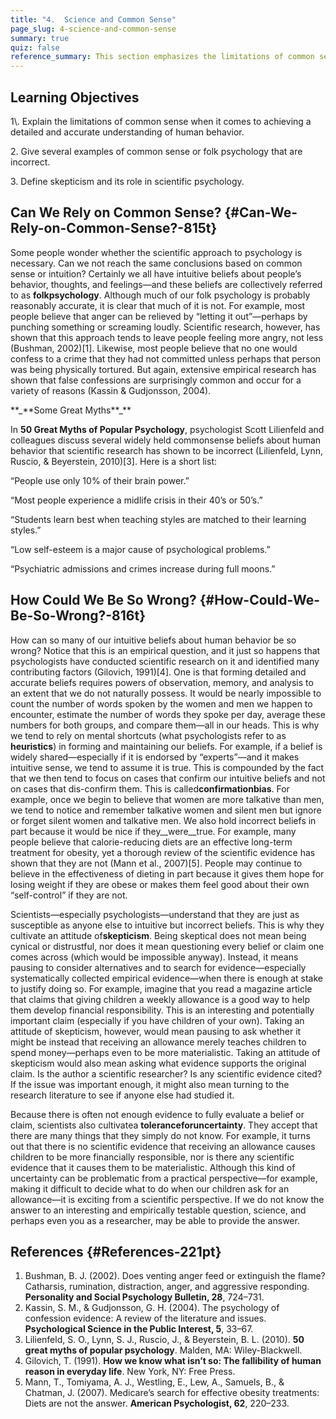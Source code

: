 ```yaml
---
title: "4.  Science and Common Sense"
page_slug: 4-science-and-common-sense
summary: true
quiz: false
reference_summary: This section emphasizes the limitations of common sense and folk psychology in understanding human behavior, highlighting that many intuitive beliefs are inaccurate. For instance, the notion that "letting out" anger alleviates it is contradicted by research. The text also discusses several myths, such as the belief that people only use 10% of their brains. Psychologists advocate for skepticism, which involves questioning claims and seeking empirical evidence rather than accepting intuitive beliefs. Acknowledging uncertainty is crucial, as many claims lack sufficient evidence. This approach fosters critical thinking and scientific inquiry in psychology.
---
```

<section className="content-chunk" aria-labelledby="Learning-Objectives-220pt" data-subsection-id="Learning-Objectives-220pt" data-show-header="false">

<h2 className="sr-only" id="Learning-Objectives-220pt">Learning Objectives</h2>

<Info title="Learninb Objectives">
1\. Explain the limitations of common sense when it comes to achieving a detailed and accurate understanding of human behavior.

2\. Give several examples of common sense or folk psychology that are incorrect.

3\. Define skepticism and its role in scientific psychology.
</Info>

</section>

<section className="content-chunk" aria-labelledby="Can-We-Rely-on-Common-Sense?-815t" data-subsection-id="Can-We-Rely-on-Common-Sense?-815t" data-show-header="true">

## Can We Rely on Common Sense? \{#Can-We-Rely-on-Common-Sense?-815t}

Some people wonder whether the scientific approach to psychology is necessary. Can we not reach the same conclusions based on common sense or intuition? Certainly we all have intuitive beliefs about people’s behavior, thoughts, and feelings—and these beliefs are collectively referred to as **folkpsychology**. Although much of our folk psychology is probably reasonably accurate, it is clear that much of it is not. For example, most people believe that anger can be relieved by “letting it out”—perhaps by punching something or screaming loudly. Scientific research, however, has shown that this approach tends to leave people feeling more angry, not less (Bushman, 2002)\[1\]. Likewise, most people believe that no one would confess to a crime that they had not committed unless perhaps that person was being physically tortured. But again, extensive empirical research has shown that false confessions are surprisingly common and occur for a variety of reasons (Kassin & Gudjonsson, 2004).

<Callout>
**_**Some Great Myths**_**

In __50 Great Myths of Popular Psychology__, psychologist Scott Lilienfeld and colleagues discuss several widely held commonsense beliefs about human behavior that scientific research has shown to be incorrect (Lilienfeld, Lynn, Ruscio, & Beyerstein, 2010)\[3\]. Here is a short list:

“People use only 10% of their brain power.”

“Most people experience a midlife crisis in their 40’s or 50’s.”

“Students learn best when teaching styles are matched to their learning styles.”

“Low self-esteem is a major cause of psychological problems.”

“Psychiatric admissions and crimes increase during full moons.”
</Callout>

</section>

<section className="content-chunk" aria-labelledby="How-Could-We-Be-So-Wrong?-816t" data-subsection-id="How-Could-We-Be-So-Wrong?-816t" data-show-header="true">

## How Could We Be So Wrong? \{#How-Could-We-Be-So-Wrong?-816t}

How can so many of our intuitive beliefs about human behavior be so wrong? Notice that this is an empirical question, and it just so happens that psychologists have conducted scientific research on it and identified many contributing factors (Gilovich, 1991)\[4\]. One is that forming detailed and accurate beliefs requires powers of observation, memory, and analysis to an extent that we do not naturally possess. It would be nearly impossible to count the number of words spoken by the women and men we happen to encounter, estimate the number of words they spoke per day, average these numbers for both groups, and compare them—all in our heads. This is why we tend to rely on mental shortcuts (what psychologists refer to as **heuristics**) in forming and maintaining our beliefs. For example, if a belief is widely shared—especially if it is endorsed by “experts”—and it makes intuitive sense, we tend to assume it is true. This is compounded by the fact that we then tend to focus on cases that confirm our intuitive beliefs and not on cases that dis-confirm them. This is called**confirmationbias**. For example, once we begin to believe that women are more talkative than men, we tend to notice and remember talkative women and silent men but ignore or forget silent women and talkative men. We also hold incorrect beliefs in part because it would be nice if they__were__true. For example, many people believe that calorie-reducing diets are an effective long-term treatment for obesity, yet a thorough review of the scientific evidence has shown that they are not (Mann et al., 2007)\[5\]. People may continue to believe in the effectiveness of dieting in part because it gives them hope for losing weight if they are obese or makes them feel good about their own “self-control” if they are not.

Scientists—especially psychologists—understand that they are just as susceptible as anyone else to intuitive but incorrect beliefs. This is why they cultivate an attitude of**skepticism**. Being skeptical does not mean being cynical or distrustful, nor does it mean questioning every belief or claim one comes across (which would be impossible anyway). Instead, it means pausing to consider alternatives and to search for evidence—especially systematically collected empirical evidence—when there is enough at stake to justify doing so. For example, imagine that you read a magazine article that claims that giving children a weekly allowance is a good way to help them develop financial responsibility. This is an interesting and potentially important claim (especially if you have children of your own). Taking an attitude of skepticism, however, would mean pausing to ask whether it might be instead that receiving an allowance merely teaches children to spend money—perhaps even to be more materialistic. Taking an attitude of skepticism would also mean asking what evidence supports the original claim. Is the author a scientific researcher? Is any scientific evidence cited? If the issue was important enough, it might also mean turning to the research literature to see if anyone else had studied it.

Because there is often not enough evidence to fully evaluate a belief or claim, scientists also cultivatea **toleranceforuncertainty**. They accept that there are many things that they simply do not know. For example, it turns out that there is no scientific evidence that receiving an allowance causes children to be more financially responsible, nor is there any scientific evidence that it causes them to be materialistic. Although this kind of uncertainty can be problematic from a practical perspective—for example, making it difficult to decide what to do when our children ask for an allowance—it is exciting from a scientific perspective. If we do not know the answer to an interesting and empirically testable question, science, and perhaps even you as a researcher, may be able to provide the answer.

</section>

<section className="content-chunk" aria-labelledby="References-221pt" data-subsection-id="References-221pt" data-show-header="true">

## References \{#References-221pt}

1.  Bushman, B. J. (2002). Does venting anger feed or extinguish the flame? Catharsis, rumination, distraction, anger, and aggressive responding. __Personality and Social Psychology Bulletin, 28__, 724–731.
2.  Kassin, S. M., & Gudjonsson, G. H. (2004). The psychology of confession evidence: A review of the literature and issues. __Psychological Science in the Public Interest, 5__, 33–67.
3.  Lilienfeld, S. O., Lynn, S. J., Ruscio, J., & Beyerstein, B. L. (2010). __50 great myths of popular psychology__. Malden, MA: Wiley-Blackwell.
4.  Gilovich, T. (1991). __How we know what isn’t so: The fallibility of human reason in everyday life__. New York, NY: Free Press.
5.  Mann, T., Tomiyama, A. J., Westling, E., Lew, A., Samuels, B., & Chatman, J. (2007). Medicare’s search for effective obesity treatments: Diets are not the answer. __American Psychologist, 62__, 220–233.

</section>


